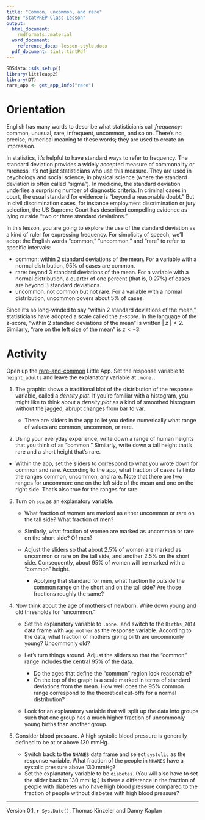 ```yaml
---
title: "Common, uncommon, and rare"
date: "StatPREP Class Lesson"
output:
  html_document:
    rmdformats::material
  word_document:
    reference_docx: lesson-style.docx
  pdf_document: tint::tintPdf
---
```


```r
SDSdata::sds_setup()
library(littleapp2)
library(DT)
rare_app <- get_app_info("rare")
```

# Orientation

English has many words to describe what statistician's call *frequency*: common, unusual, rare, infrequent, uncommon, and so on. There's no precise, numerical meaning to these words; they are used to create an impression.

In statistics, it's helpful to have standard ways to refer to frequency. The standard deviation provides a widely accepted measure of commonality  or rareness. It's not just statisticians who use this measure. They are used in psychology and social science, in physical science (where the standard deviation is often called "sigma"). In medicine, the standard deviation underlies a surprising number of diagnostic criteria. In criminal cases in court, the usual standard for evidence is "beyond a reasonable doubt." But in civil discrimination cases, for instance employment discrimination or jury selection, the US Supreme Court has described compelling evidence as lying outside "two or three standard deviations."

In this lesson, you are going to explore the use of the standard deviation as a kind of ruler for expressing frequency. For simplicity of speech,  we'll adopt the English words "common,"  "uncommon," and "rare" to refer to specific intervals:

* common: within 2 standard deviations of the mean. For a variable with a normal distribution, 95% of cases are common.
* rare: beyond 3 standard deviations of the mean. For a variable with a normal distribution, a quarter of one percent (that is, 0.27%) of cases are beyond 3 standard deviations.
* uncommon: not common but not rare. For a variable with  a  normal distribution, uncommon covers about 5% of cases.  

Since it's so long-winded to say "within 2 standard deviations of the mean," statisticians have adopted a scale called the *z-score*. In the language of the z-score, "within 2 standard deviations of the mean" is written $|\ z\ | < 2$. Similarly, "rare on  the left size of the mean" is $z < -3$.


# Activity

Open up the [rare-and-common](`r rare_app$url`) Little App.  Set the response variable to `height_adults` and leave the explanatory variable at `.none.`. 

1. The graphic shows a traditional blot of the distribution of the response variable, called a *density plot*. If you're familiar with a histogram, you might like to think about a *density plot* as a kind of smoothed histogram without the jagged, abrupt changes from bar to var.

    * There are sliders in the app to let you define numerically what range of values are common, uncommon, or rare. 
    
2. Using your everyday experience, write down a range of human heights that you think of as "common." Similarly, write down a tall height that's rare and a short height that's rare.

* Within the app, set the sliders to correspond to what you wrote down for common and rare. According to the app, what fraction of cases fall into the ranges common, uncommon,  and rare. Note that there are two ranges for uncommon: one on the left side of the mean and one on the right side. That's also true for the ranges for rare.

3. Turn on `sex` as an explanatory variable. 

    * What fraction of women are marked as either uncommon or rare on the tall side? What fraction of men?
    
    * Similarly, what fraction of women are marked as uncommon or rare on the short side? Of men?
    
    * Adjust the sliders so that about 2.5% of women are marked as uncommon or rare on the tall side, and another 2.5% on the short side. Consequently,  about 95% of women will be marked with a "common" height. 
        - Applying that standard for men, what fraction lie outside the common range on  the short and on the tall side? Are those fractions roughly the same?  
    
4. Now think about the age of mothers of newborn. Write down young and old thresholds for "uncommon." 

    * Set the explanatory variable to `.none.` and switch to the `Births_2014` data frame with `age_mother` as the response variable. According to the data, what fraction of mothers giving birth are uncommonly young? Uncommonly old?

    * Let's turn things around. Adjust the sliders so that the "common" range includes the central 95% of the data. 
        - Do the ages that define the "common" region look reasonable?
        - On the top of the graph is a scale marked in terms of standard deviations from the mean. How well does the 95% common range correspond to the theoretical cut-offs for a normal distribution?
    * Look for an explanatory variable that will split up the data into groups such that one group has a much higher fraction of uncommonly young births than another group.
    
5. Consider blood pressure. A high systolic blood pressure is generally defined to be at or above 130 mmHg.

    * Switch back to the `NHANES` data frame and select `systolic` as the response variable. What fraction of the  people in `NHANES` have a systolic pressure above 130 mmHg?
    * Set the explanatory variable to be `diabetes`. (You will also have to set the slider back to 130 mmHg.) Is there a difference in the fraction of people with diabetes who have high blood pressure compared to the fraction of people without diabetes with high blood pressure?



----------------------

Version 0.1, `r Sys.Date()`, Thomas Kinzeler and Danny Kaplan